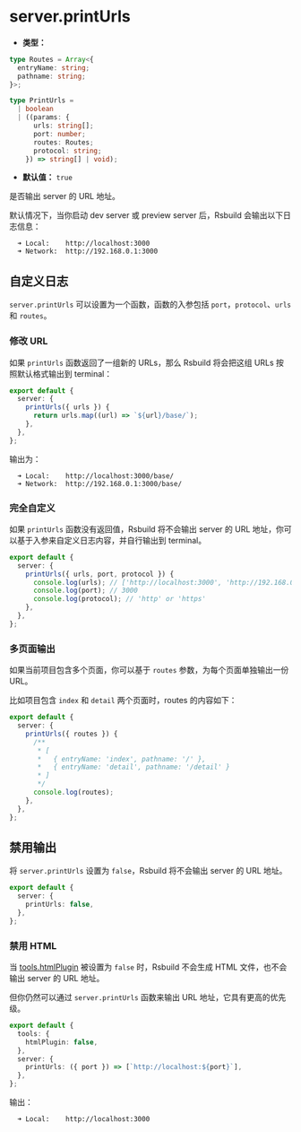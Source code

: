 # server.printUrls

- **类型：**

```ts
type Routes = Array<{
  entryName: string;
  pathname: string;
}>;

type PrintUrls =
  | boolean
  | ((params: {
      urls: string[];
      port: number;
      routes: Routes;
      protocol: string;
    }) => string[] | void);
```

- **默认值：** `true`

是否输出 server 的 URL 地址。

默认情况下，当你启动 dev server 或 preview server 后，Rsbuild 会输出以下日志信息：

```
  ➜ Local:    http://localhost:3000
  ➜ Network:  http://192.168.0.1:3000
```

## 自定义日志

`server.printUrls` 可以设置为一个函数，函数的入参包括 `port`，`protocol`、`urls` 和 `routes`。

### 修改 URL

如果 `printUrls` 函数返回了一组新的 URLs，那么 Rsbuild 将会把这组 URLs 按照默认格式输出到 terminal：

```ts title="rsbuild.config.ts"
export default {
  server: {
    printUrls({ urls }) {
      return urls.map((url) => `${url}/base/`);
    },
  },
};
```

输出为：

```
  ➜ Local:    http://localhost:3000/base/
  ➜ Network:  http://192.168.0.1:3000/base/
```

### 完全自定义

如果 `printUrls` 函数没有返回值，Rsbuild 将不会输出 server 的 URL 地址，你可以基于入参来自定义日志内容，并自行输出到 terminal。

```ts title="rsbuild.config.ts"
export default {
  server: {
    printUrls({ urls, port, protocol }) {
      console.log(urls); // ['http://localhost:3000', 'http://192.168.0.1:3000']
      console.log(port); // 3000
      console.log(protocol); // 'http' or 'https'
    },
  },
};
```

### 多页面输出

如果当前项目包含多个页面，你可以基于 `routes` 参数，为每个页面单独输出一份 URL。

比如项目包含 `index` 和 `detail` 两个页面时，routes 的内容如下：

```ts title="rsbuild.config.ts"
export default {
  server: {
    printUrls({ routes }) {
      /**
       * [
       *   { entryName: 'index', pathname: '/' },
       *   { entryName: 'detail', pathname: '/detail' }
       * ]
       */
      console.log(routes);
    },
  },
};
```

## 禁用输出

将 `server.printUrls` 设置为 `false`，Rsbuild 将不会输出 server 的 URL 地址。

```ts title="rsbuild.config.ts"
export default {
  server: {
    printUrls: false,
  },
};
```

### 禁用 HTML

当 [tools.htmlPlugin](/config/tools/html-plugin) 被设置为 `false` 时，Rsbuild 不会生成 HTML 文件，也不会输出 server 的 URL 地址。

但你仍然可以通过 `server.printUrls` 函数来输出 URL 地址，它具有更高的优先级。

```ts title="rsbuild.config.ts"
export default {
  tools: {
    htmlPlugin: false,
  },
  server: {
    printUrls: ({ port }) => [`http://localhost:${port}`],
  },
};
```

输出：

```
  ➜ Local:    http://localhost:3000
```

